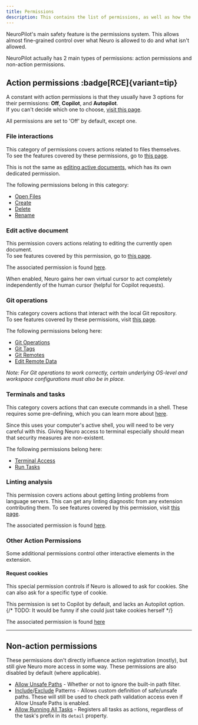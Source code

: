 ```yaml
---
title: Permissions
description: This contains the list of permissions, as well as how the permissions system work.
---
```



NeuroPilot's main safety feature is the permissions system. This allows almost fine-grained control over what Neuro is allowed to do and what isn't allowed.

NeuroPilot actually has 2 main types of permissions: action permissions and non-action permissions.

## Action permissions :badge[RCE]{variant=tip}

A constant with action permissions is that they usually have 3 options for their permissions: **Off**, **Copilot**, and **Autopilot**.  
If you can't decide which one to choose, [visit this page](/docs/client/guides/pilot).

All permissions are set to 'Off' by default, except one.

### File interactions

This category of permissions covers actions related to files themselves.  
To see the features covered by these permissions, go to [this page](/docs/client/reference/features/file-actions).

<Aside>

This is not the same as [editing active documents](#edit-active-document), which has its own dedicated permission.

</Aside>

The following permissions belong in this category:

- [Open Files](vscode://settings/neuropilot.permission.openFiles)
- [Create](vscode://settings/neuropilot.permission.create)
- [Delete](vscode://settings/neuropilot.permission.delete)
- [Rename](vscode://settings/neuropilot.permission.rename)

### Edit active document

This permission covers actions relating to editing the currently open document.  
To see features covered by this permission, go to [this page](/docs/client/reference/features/edit-active-document).

The associated permission is found [here](vscode://settings/neuropilot.permission.editActiveDocument).

<Aside type="tip">

When enabled, Neuro gains her own virtual cursor to act completely independently of the human cursor (helpful for Copilot requests).

</Aside>

### Git operations

This category covers actions that interact with the local Git repository.  
To see features covered by these permissions, visit [this page](/docs/client/reference/features/git-operations).

The following permissions belong here:

- [Git Operations](vscode://settings/neuropilot.permission.gitOperations)  
- [Git Tags](vscode://settings/neuropilot.permission.gitTags)
- [Git Remotes](vscode://settings/neuropilot.permission.gitRemotes)
- [Edit Remote Data](vscode://settings/neuropilot.permission.editRemoteData)

*Note: For Git operations to work correctly, certain underlying OS-level and workspace configurations must also be in place.*

### Terminals and tasks

This category covers actions that can execute commands in a shell. These requires some pre-defining, which you can learn more about [here](/docs/client/reference/features/shells).

<Aside type="caution">

Since this uses your computer's active shell, you will need to be very careful with this.
Giving Neuro access to terminal especially should mean that security measures are non-existent.

</Aside>

The following permissions belong here:

- [Terminal Access](vscode://settings/neuropilot.permission.terminalAccess)  
- [Run Tasks](vscode://settings/neuropilot.permission.runTasks)  

### Linting analysis

This permission covers actions about getting linting problems from language servers. This can get any linting diagnostic from any extension contributing them.
To see features covered by this permission, visit [this page](/docs/client/reference/features/linting-analysis).

The associated permission is found [here](vscode://settings/neuropilot.permission.accessLintingAnalysis).

### Other Action Permissions

Some additional permissions control other interactive elements in the extension.

#### Request cookies

This special permission controls if Neuro is allowed to ask for cookies.
She can also ask for a specific type of cookie.

This permission is set to Copilot by default, and lacks an Autopilot option. {/* TODO: It would be funny if she could just take cookies herself */}

The associated permission is found [here](vscode://settings/neuropilot.permission.requestCookies)

---

## Non-action permissions

These permissions don't directly influence action registration (mostly), but still give Neuro more access in some way.
These permissions are also disabled by default (where applicable).

- [Allow Unsafe Paths](vscode://settings/neuropilot.allowUnsafePaths) - Whether or not to ignore the built-in path filter.
- [Include](vscode://settings/neuropilot.includePattern)/[Exclude](vscode://settings/neuropilot.excludePattern) Patterns - Allows custom definition of safe/unsafe paths. These will still be used to check path validation access even if Allow Unsafe Paths is enabled.
- [Allow Running All Tasks](vscode://settings/neuropilot.allowRunningAllTasks) - Registers all tasks as actions, regardless of the task's prefix in its `detail` property.
